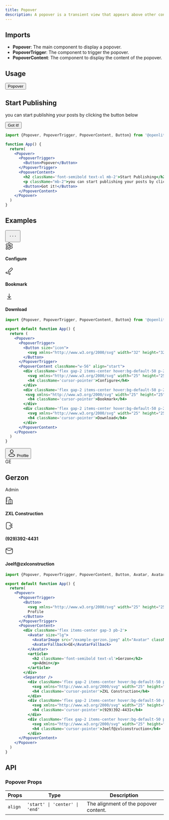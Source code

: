 ```yaml
---
title: Popover
description: A popover is a transient view that appears above other content onscreen when a control is clicked.
---
```


## Imports

- **Popover**: The main component to display a popover.
- **PopoverTrigger**: The component to trigger the popover.
- **PopoverContent**: The component to display the content of the popover.

## Usage

<Popover>
  <div className='flex justify-center'>
    <PopoverTrigger>
      <Button>Popover</Button>
    </PopoverTrigger>
  </div>
  <PopoverContent>
    <h2 className='font-semibold text-xl mb-2'>Start Publishing</h2>
    <p className="mb-2">you can start publishing your posts by clicking the button below</p>
    <Button>Got it!</Button>
  </PopoverContent>
</Popover>

```jsx
import {Popover, PopoverTrigger, PopoverContent, Button} from '@openlite/ui'

function App() {
  return(
    <Popover>
      <PopoverTrigger>
        <Button>Popover</Button>
      </PopoverTrigger>
      <PopoverContent>
        <h2 className='font-semibold text-xl mb-2'>Start Publishing</h2>
        <p className="mb-2">you can start publishing your posts by clicking the button below</p>
        <Button>Got it!</Button>
      </PopoverContent>
    </Popover>
  )
}
```

## Examples

<Popover>
  <div className='flex justify-center'>
    <PopoverTrigger>
      <Button size="icon">
        <svg xmlns="http://www.w3.org/2000/svg" width="32" height="32" viewBox="0 0 24 24"><path fill="none" stroke="currentColor" stroke-linecap="round" stroke-linejoin="round" stroke-width="1.5" d="M11.996 12h.009M18 12h.009M6 12h.009" color="currentColor"/></svg>
      </Button>
    </PopoverTrigger>
  </div>
  <PopoverContent className="w-56" align="start">
    <div className='flex gap-2 items-center hover:bg-default-50 p-2 rounded-md'>
      <svg xmlns="http://www.w3.org/2000/svg" width="25" height="25" viewBox="0 0 24 24"><g fill="none" stroke="currentColor" stroke-linecap="round" stroke-linejoin="round" stroke-width="1.5" color="currentColor"><path d="M2.256 15.632c.034-.323.268-.583.736-1.104l1.031-1.153c.252-.32.431-.875.431-1.375s-.179-1.056-.43-1.375L2.991 9.472c-.468-.52-.702-.781-.736-1.104s.14-.627.49-1.234l.494-.857c.373-.648.56-.972.878-1.1c.317-.13.676-.028 1.395.176l1.22.343c.459.106.94.046 1.358-.169l.337-.194a2 2 0 0 0 .788-.968l.334-.997c.22-.66.33-.99.591-1.18C10.403 2 10.75 2 11.444 2h1.115c.694 0 1.042 0 1.303.189s.371.519.59 1.179l.335.997a2 2 0 0 0 .788.968l.337.194c.418.215.9.275 1.358.17l1.22-.344c.719-.204 1.078-.306 1.395-.177c.318.13.505.453.878 1.101l.493.857c.35.607.525.91.491 1.234s-.268.583-.736 1.104l-1.031 1.153c-.252.319-.431.875-.431 1.375s.179 1.056.43 1.375l1.032 1.153c.468.52.702.781.736 1.104s-.14.627-.49 1.234l-.494.857c-.373.648-.56.972-.878 1.1c-.317.13-.676.028-1.395-.176l-1.22-.343a2 2 0 0 0-1.359.169l-.336.194c-.36.23-.636.57-.788.968l-.334.997c-.22.66-.33.99-.591 1.18c-.261.188-.609.188-1.303.188h-1.115c-.694 0-1.041 0-1.303-.189c-.261-.189-.371-.518-.59-1.178"/><path d="M2.737 18.78c1.08-1.08 4.752-4.716 5.112-5.136c.381-.444.072-1.044.256-2.904c.089-.9.282-1.574.836-2.076c.66-.624 1.2-.624 3.06-.666c1.62.042 1.812-.138 1.98.282c.12.3-.24.48-.672.96c-.96.96-1.524 1.44-1.578 1.74c-.39 1.32 1.146 2.1 1.986 1.26c.318-.318 1.788-1.8 1.932-1.92c.108-.096.367-.092.492.06c.108.106.12.12.108.6c-.01.444-.006 1.082-.004 1.74c.001.852-.044 1.8-.404 2.28c-.72 1.08-1.92 1.14-3 1.188c-1.02.06-1.86-.048-2.124.144c-.216.108-1.356 1.308-2.736 2.688l-2.46 2.46c-2.04 1.62-4.284-.9-2.784-2.7"/></g></svg>
      <h4 className='cursor-pointer'>Configure</h4>
    </div>
    <div className='flex gap-2 items-center hover:bg-default-50 p-2 rounded-md'>
     <svg xmlns="http://www.w3.org/2000/svg" width="25" height="25" viewBox="0 0 24 24"><path fill="none" stroke="currentColor" stroke-linecap="round" stroke-linejoin="round" stroke-width="1.5" d="M16.946 3.173c.587-.587.88-.88 1.206-1.021c.469-.203 1-.203 1.469 0c.325.14.619.434 1.206 1.021s.88.881 1.021 1.206c.203.469.203 1 0 1.469c-.14.325-.434.619-1.021 1.206l-5.022 5.022c-1.237 1.237-1.855 1.855-2.63 2.222s-1.646.452-3.387.624L9 15l.078-.788c.172-1.741.257-2.612.624-3.387s.985-1.393 2.222-2.63zM6 15H3.75a1.75 1.75 0 1 0 0 3.5h9.5a1.75 1.75 0 1 1 0 3.5H11" color="currentColor"/></svg>
      <h4 className='cursor-pointer'>Bookmark</h4>
    </div>
    <div className='flex gap-2 items-center hover:bg-default-50 p-2 rounded-md'>
      <svg xmlns="http://www.w3.org/2000/svg" width="25" height="25" viewBox="0 0 24 24"><path fill="none" stroke="currentColor" stroke-linecap="round" stroke-linejoin="round" stroke-width="1.5" d="M6 20h12m-6-4V4m4 8s-2.946 4-4 4s-4-4-4-4" color="currentColor"/></svg>
      <h4 className='cursor-pointer'>Download</h4>
    </div>
  </PopoverContent>
</Popover>

```jsx
import {Popover, PopoverTrigger, PopoverContent, Button} from '@openlite/ui'

export default function App() {
  return (
    <Popover>
      <PopoverTrigger>
        <Button size="icon">
          <svg xmlns="http://www.w3.org/2000/svg" width="32" height="32" viewBox="0 0 24 24"><path fill="none" stroke="currentColor" stroke-linecap="round" stroke-linejoin="round" stroke-width="1.5" d="M11.996 12h.009M18 12h.009M6 12h.009" color="currentColor"/></svg>
        </Button>
      </PopoverTrigger>
      <PopoverContent className="w-56" align="start">
        <div className='flex gap-2 items-center hover:bg-default-50 p-2 rounded-md'>
          <svg xmlns="http://www.w3.org/2000/svg" width="25" height="25" viewBox="0 0 24 24"><g fill="none" stroke="currentColor" stroke-linecap="round" stroke-linejoin="round" stroke-width="1.5" color="currentColor"><path d="M2.256 15.632c.034-.323.268-.583.736-1.104l1.031-1.153c.252-.32.431-.875.431-1.375s-.179-1.056-.43-1.375L2.991 9.472c-.468-.52-.702-.781-.736-1.104s.14-.627.49-1.234l.494-.857c.373-.648.56-.972.878-1.1c.317-.13.676-.028 1.395.176l1.22.343c.459.106.94.046 1.358-.169l.337-.194a2 2 0 0 0 .788-.968l.334-.997c.22-.66.33-.99.591-1.18C10.403 2 10.75 2 11.444 2h1.115c.694 0 1.042 0 1.303.189s.371.519.59 1.179l.335.997a2 2 0 0 0 .788.968l.337.194c.418.215.9.275 1.358.17l1.22-.344c.719-.204 1.078-.306 1.395-.177c.318.13.505.453.878 1.101l.493.857c.35.607.525.91.491 1.234s-.268.583-.736 1.104l-1.031 1.153c-.252.319-.431.875-.431 1.375s.179 1.056.43 1.375l1.032 1.153c.468.52.702.781.736 1.104s-.14.627-.49 1.234l-.494.857c-.373.648-.56.972-.878 1.1c-.317.13-.676.028-1.395-.176l-1.22-.343a2 2 0 0 0-1.359.169l-.336.194c-.36.23-.636.57-.788.968l-.334.997c-.22.66-.33.99-.591 1.18c-.261.188-.609.188-1.303.188h-1.115c-.694 0-1.041 0-1.303-.189c-.261-.189-.371-.518-.59-1.178"/><path d="M2.737 18.78c1.08-1.08 4.752-4.716 5.112-5.136c.381-.444.072-1.044.256-2.904c.089-.9.282-1.574.836-2.076c.66-.624 1.2-.624 3.06-.666c1.62.042 1.812-.138 1.98.282c.12.3-.24.48-.672.96c-.96.96-1.524 1.44-1.578 1.74c-.39 1.32 1.146 2.1 1.986 1.26c.318-.318 1.788-1.8 1.932-1.92c.108-.096.367-.092.492.06c.108.106.12.12.108.6c-.01.444-.006 1.082-.004 1.74c.001.852-.044 1.8-.404 2.28c-.72 1.08-1.92 1.14-3 1.188c-1.02.06-1.86-.048-2.124.144c-.216.108-1.356 1.308-2.736 2.688l-2.46 2.46c-2.04 1.62-4.284-.9-2.784-2.7"/></g></svg>
          <h4 className='cursor-pointer'>Configure</h4>
        </div>
        <div className='flex gap-2 items-center hover:bg-default-50 p-2 rounded-md'>
         <svg xmlns="http://www.w3.org/2000/svg" width="25" height="25" viewBox="0 0 24 24"><path fill="none" stroke="currentColor" stroke-linecap="round" stroke-linejoin="round" stroke-width="1.5" d="M16.946 3.173c.587-.587.88-.88 1.206-1.021c.469-.203 1-.203 1.469 0c.325.14.619.434 1.206 1.021s.88.881 1.021 1.206c.203.469.203 1 0 1.469c-.14.325-.434.619-1.021 1.206l-5.022 5.022c-1.237 1.237-1.855 1.855-2.63 2.222s-1.646.452-3.387.624L9 15l.078-.788c.172-1.741.257-2.612.624-3.387s.985-1.393 2.222-2.63zM6 15H3.75a1.75 1.75 0 1 0 0 3.5h9.5a1.75 1.75 0 1 1 0 3.5H11" color="currentColor"/></svg>
          <h4 className='cursor-pointer'>Bookmark</h4>
        </div>
        <div className='flex gap-2 items-center hover:bg-default-50 p-2 rounded-md'>
          <svg xmlns="http://www.w3.org/2000/svg" width="25" height="25" viewBox="0 0 24 24"><path fill="none" stroke="currentColor" stroke-linecap="round" stroke-linejoin="round" stroke-width="1.5" d="M6 20h12m-6-4V4m4 8s-2.946 4-4 4s-4-4-4-4" color="currentColor"/></svg>
          <h4 className='cursor-pointer'>Download</h4>
        </div>
      </PopoverContent>
    </Popover>
  )
}

```

<Popover>
  <div className='flex justify-center'>
    <PopoverTrigger>
      <Button className="[&>p]:m-0">
        <svg xmlns="http://www.w3.org/2000/svg" width="25" height="25" viewBox="0 0 24 24"><path fill="none" stroke="currentColor" stroke-linecap="round" stroke-linejoin="round" stroke-width="1.5" d="M6.578 15.482c-1.415.842-5.125 2.562-2.865 4.715C4.816 21.248 6.045 22 7.59 22h8.818c1.546 0 2.775-.752 3.878-1.803c2.26-2.153-1.45-3.873-2.865-4.715a10.66 10.66 0 0 0-10.844 0M16.5 6.5a4.5 4.5 0 1 1-9 0a4.5 4.5 0 0 1 9 0" color="currentColor"/></svg>
        Profile
      </Button>
    </PopoverTrigger>
  </div>
  <PopoverContent>
    <div className='flex items-center gap-3 pb-2'>
      <Avatar size="lg">
        <AvatarImage src="/example-gerzon.jpeg" alt="Avatar" className="w-full h-full rounded-md object-cover" />
        <AvatarFallback>GE</AvatarFallback>
      </Avatar>
      <article>
        <h2 className='font-semibold text-xl'>Gerzon</h2>
        <p>Admin</p>
      </article>
    </div>
    <Separator />
      <div className='flex gap-2 items-center hover:bg-default-50 p-2 rounded-md mt-2'>
        <svg xmlns="http://www.w3.org/2000/svg" width="25" height="25" viewBox="0 0 24 24"><g fill="none" stroke="currentColor" stroke-linecap="round" stroke-linejoin="round" stroke-width="1.5" color="currentColor"><path d="M2 22h20M18 9h-4c-2.482 0-3 .518-3 3v10h10V12c0-2.482-.518-3-3-3"/><path d="M15 22H3V5c0-2.482.518-3 3-3h6c2.482 0 3 .518 3 3v4M3 6h3m-3 4h3m-3 4h3m9-1h2m-2 3h2m-1 6v-3"/></g></svg>
        <h4 className='cursor-pointer'>ZXL Construction</h4>
      </div>
      <div className='flex gap-2 items-center hover:bg-default-50 p-2 rounded-md'>
        <svg xmlns="http://www.w3.org/2000/svg" width="25" height="25" viewBox="0 0 24 24"><g fill="none" stroke="currentColor" stroke-linecap="round" stroke-linejoin="round" stroke-width="1.5" color="currentColor"><path d="M20.25 6.75L18 9h-2m3.5-2.25a.75.75 0 1 0 1.5 0a.75.75 0 0 0-1.5 0m.75 10.5L18 15h-2m3.5 2.25a.75.75 0 1 1 1.5 0a.75.75 0 0 1-1.5 0m.75-5.25H12m7.5 0a.75.75 0 1 0 1.5 0a.75.75 0 0 0-1.5 0m-10 7h.009"/><path d="M16 6c-.08-1.42-.302-2.323-.909-2.975C14.136 2 12.598 2 9.523 2S4.911 2 3.955 3.025S3 5.7 3 9v6c0 3.3 0 4.95.955 5.975C4.911 22 6.448 22 9.523 22s4.613 0 5.568-1.025c.607-.652.828-1.556.909-2.975"/></g></svg>
        <h4 className='cursor-pointer'>(929)392-4431</h4>
      </div>
      <div className='flex gap-2 items-center hover:bg-default-50 p-2 rounded-md'>
        <svg xmlns="http://www.w3.org/2000/svg" width="25" height="25" viewBox="0 0 24 24"><g fill="none" stroke="currentColor" stroke-linecap="round" stroke-linejoin="round" stroke-width="1.5" color="currentColor"><path d="m2 6l6.913 3.917c2.549 1.444 3.625 1.444 6.174 0L22 6"/><path d="M2.016 13.476c.065 3.065.098 4.598 1.229 5.733c1.131 1.136 2.705 1.175 5.854 1.254c1.94.05 3.862.05 5.802 0c3.149-.079 4.723-.118 5.854-1.254c1.131-1.135 1.164-2.668 1.23-5.733c.02-.986.02-1.966 0-2.952c-.066-3.065-.099-4.598-1.23-5.733c-1.131-1.136-2.705-1.175-5.854-1.254a115 115 0 0 0-5.802 0c-3.149.079-4.723.118-5.854 1.254c-1.131 1.135-1.164 2.668-1.23 5.733a69 69 0 0 0 0 2.952"/></g></svg>
        <h4 className='cursor-pointer'>Joelf@zxlconstruction</h4>
      </div>
  </PopoverContent>
</Popover>

```jsx
import {Popover, PopoverTrigger, PopoverContent, Button, Avatar, AvatarImage, AvatarFallback, Separator} from '@openlite/ui'

export default function App() {
  return(
    <Popover>
      <PopoverTrigger>
        <Button>
          <svg xmlns="http://www.w3.org/2000/svg" width="25" height="25" viewBox="0 0 24 24"><path fill="none" stroke="currentColor" stroke-linecap="round" stroke-linejoin="round" stroke-width="1.5" d="M6.578 15.482c-1.415.842-5.125 2.562-2.865 4.715C4.816 21.248 6.045 22 7.59 22h8.818c1.546 0 2.775-.752 3.878-1.803c2.26-2.153-1.45-3.873-2.865-4.715a10.66 10.66 0 0 0-10.844 0M16.5 6.5a4.5 4.5 0 1 1-9 0a4.5 4.5 0 0 1 9 0" color="currentColor"/></svg>
          Profile
        </Button>
      </PopoverTrigger>
      <PopoverContent>
        <div className='flex items-center gap-3 pb-2'>
          <Avatar size="lg">
            <AvatarImage src="/example-gerzon.jpeg" alt="Avatar" className="w-full h-full rounded-md object-cover" />
            <AvatarFallback>GE</AvatarFallback>
          </Avatar>
          <article>
            <h2 className='font-semibold text-xl'>Gerzon</h2>
            <p>Admin</p>
          </article>
        </div>
        <Separator />
          <div className='flex gap-2 items-center hover:bg-default-50 p-2 rounded-md mt-2'>
            <svg xmlns="http://www.w3.org/2000/svg" width="25" height="25" viewBox="0 0 24 24"><g fill="none" stroke="currentColor" stroke-linecap="round" stroke-linejoin="round" stroke-width="1.5" color="currentColor"><path d="M2 22h20M18 9h-4c-2.482 0-3 .518-3 3v10h10V12c0-2.482-.518-3-3-3"/><path d="M15 22H3V5c0-2.482.518-3 3-3h6c2.482 0 3 .518 3 3v4M3 6h3m-3 4h3m-3 4h3m9-1h2m-2 3h2m-1 6v-3"/></g></svg>
            <h4 className='cursor-pointer'>ZXL Construction</h4>
          </div>
          <div className='flex gap-2 items-center hover:bg-default-50 p-2 rounded-md'>
            <svg xmlns="http://www.w3.org/2000/svg" width="25" height="25" viewBox="0 0 24 24"><g fill="none" stroke="currentColor" stroke-linecap="round" stroke-linejoin="round" stroke-width="1.5" color="currentColor"><path d="M20.25 6.75L18 9h-2m3.5-2.25a.75.75 0 1 0 1.5 0a.75.75 0 0 0-1.5 0m.75 10.5L18 15h-2m3.5 2.25a.75.75 0 1 1 1.5 0a.75.75 0 0 1-1.5 0m.75-5.25H12m7.5 0a.75.75 0 1 0 1.5 0a.75.75 0 0 0-1.5 0m-10 7h.009"/><path d="M16 6c-.08-1.42-.302-2.323-.909-2.975C14.136 2 12.598 2 9.523 2S4.911 2 3.955 3.025S3 5.7 3 9v6c0 3.3 0 4.95.955 5.975C4.911 22 6.448 22 9.523 22s4.613 0 5.568-1.025c.607-.652.828-1.556.909-2.975"/></g></svg>
            <h4 className='cursor-pointer'>(929)392-4431</h4>
          </div>
          <div className='flex gap-2 items-center hover:bg-default-50 p-2 rounded-md'>
            <svg xmlns="http://www.w3.org/2000/svg" width="25" height="25" viewBox="0 0 24 24"><g fill="none" stroke="currentColor" stroke-linecap="round" stroke-linejoin="round" stroke-width="1.5" color="currentColor"><path d="m2 6l6.913 3.917c2.549 1.444 3.625 1.444 6.174 0L22 6"/><path d="M2.016 13.476c.065 3.065.098 4.598 1.229 5.733c1.131 1.136 2.705 1.175 5.854 1.254c1.94.05 3.862.05 5.802 0c3.149-.079 4.723-.118 5.854-1.254c1.131-1.135 1.164-2.668 1.23-5.733c.02-.986.02-1.966 0-2.952c-.066-3.065-.099-4.598-1.23-5.733c-1.131-1.136-2.705-1.175-5.854-1.254a115 115 0 0 0-5.802 0c-3.149.079-4.723.118-5.854 1.254c-1.131 1.135-1.164 2.668-1.23 5.733a69 69 0 0 0 0 2.952"/></g></svg>
            <h4 className='cursor-pointer'>Joelf@zxlconstruction</h4>
          </div>
      </PopoverContent>
    </Popover>
  )
}

```

## API

### Popover Props

| Props | Type | Description |
| --- | --- | --- |
| `align` | `'start' \| 'center' \| 'end'` | The alignment of the popover content. |
